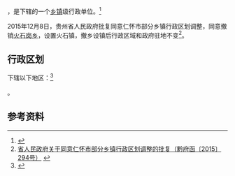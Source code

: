 {{中国乡级行政区|52/03/82/204/000}}

'''{{PAGENAMEBASE}}'''，是{{PRC admin/fullname|52/03/82/204/000|3}}下辖的一个[[乡镇|乡镇]]级行政单位。<ref>{{PRC admin/ref sgc|{{PRC admin/parent|52/03/82/204/000}}}}</ref>

2015年12月8日，贵州省人民政府批复同意仁怀市部分乡镇行政区划调整，同意撤销[[火石岗乡|火石岗乡]]，设置火石镇，撤乡设镇后行政区域和政府驻地不变<ref>[http://www.gzgov.gov.cn/xxgk/newsgk/201512/t20151218_360489.html 省人民政府关于同意仁怀市部分乡镇行政区划调整的批复（黔府函〔2015〕294号）] {{webarchive|url=https://web.archive.org/web/20170903035907/http://www.gzgov.gov.cn/xxgk/newsgk/201512/t20151218_360489.html |date=2017-09-03 }}</ref>。

== 行政区划 ==

{{PAGENAMEBASE}}下辖以下地区：<ref>{{PRC admin/ref sgc|52/03/82/204/000}}</ref>

{{PRC admin/children|52/03/82/204/000}}。

== 参考资料 ==

{{reflist}}

{{行政区划小作品}}
{{PRC admin/navcat|52/03/82/204/000}}